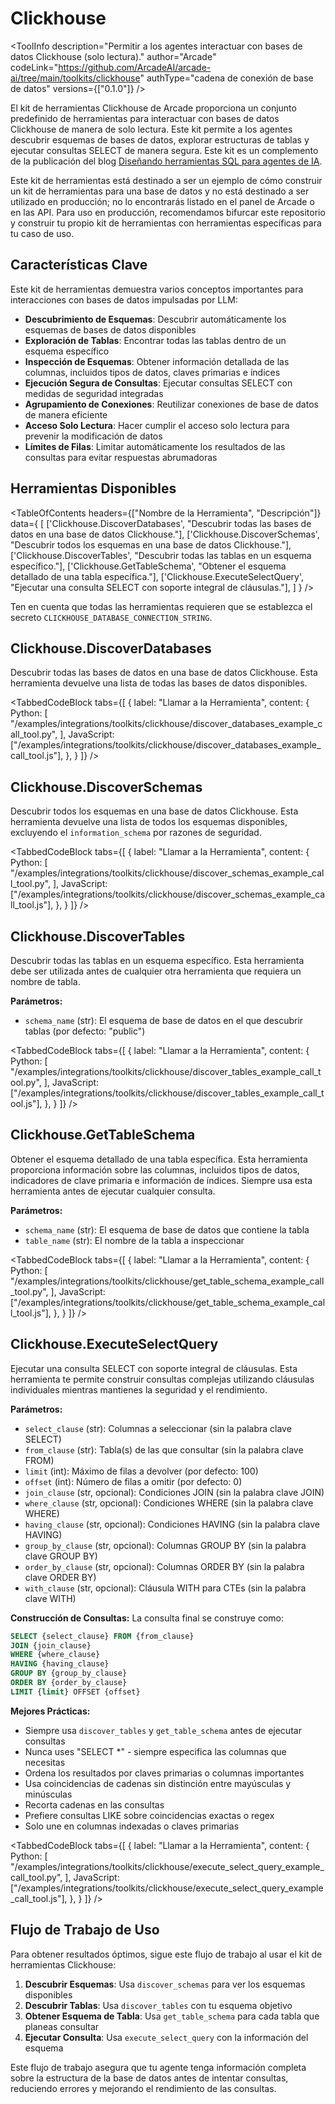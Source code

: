 # Clickhouse


<ToolInfo
  description="Permitir a los agentes interactuar con bases de datos Clickhouse (solo lectura)."
  author="Arcade"
  codeLink="https://github.com/ArcadeAI/arcade-ai/tree/main/toolkits/clickhouse"
  authType="cadena de conexión de base de datos"
  versions={["0.1.0"]}
/>

<Badges repo="arcadeai/arcade-clickhouse" />

El kit de herramientas Clickhouse de Arcade proporciona un conjunto predefinido de herramientas para interactuar con bases de datos Clickhouse de manera de solo lectura. Este kit permite a los agentes descubrir esquemas de bases de datos, explorar estructuras de tablas y ejecutar consultas SELECT de manera segura. Este kit es un complemento de la publicación del blog [Diseñando herramientas SQL para agentes de IA](https://blog.arcade.dev/sql-tools-ai-agents-security).

<Callout type="info">
Este kit de herramientas está destinado a ser un ejemplo de cómo construir un kit de herramientas para una base de datos y no está destinado a ser utilizado en producción; no lo encontrarás listado en el panel de Arcade o en las API. Para uso en producción, recomendamos bifurcar este repositorio y construir tu propio kit de herramientas con herramientas específicas para tu caso de uso.
</Callout>

## Características Clave

Este kit de herramientas demuestra varios conceptos importantes para interacciones con bases de datos impulsadas por LLM:

* **Descubrimiento de Esquemas**: Descubrir automáticamente los esquemas de bases de datos disponibles
* **Exploración de Tablas**: Encontrar todas las tablas dentro de un esquema específico
* **Inspección de Esquemas**: Obtener información detallada de las columnas, incluidos tipos de datos, claves primarias e índices
* **Ejecución Segura de Consultas**: Ejecutar consultas SELECT con medidas de seguridad integradas
* **Agrupamiento de Conexiones**: Reutilizar conexiones de base de datos de manera eficiente
* **Acceso Solo Lectura**: Hacer cumplir el acceso solo lectura para prevenir la modificación de datos
* **Límites de Filas**: Limitar automáticamente los resultados de las consultas para evitar respuestas abrumadoras

## Herramientas Disponibles

<TableOfContents
  headers={["Nombre de la Herramienta", "Descripción"]}
  data={
    [
      ['Clickhouse.DiscoverDatabases', "Descubrir todas las bases de datos en una base de datos Clickhouse."],
      ['Clickhouse.DiscoverSchemas', "Descubrir todos los esquemas en una base de datos Clickhouse."],
      ['Clickhouse.DiscoverTables', "Descubrir todas las tablas en un esquema específico."],
      ['Clickhouse.GetTableSchema', "Obtener el esquema detallado de una tabla específica."],
      ['Clickhouse.ExecuteSelectQuery', "Ejecutar una consulta SELECT con soporte integral de cláusulas."],
    ]
  }
/>

Ten en cuenta que todas las herramientas requieren que se establezca el secreto `CLICKHOUSE_DATABASE_CONNECTION_STRING`.

## Clickhouse.DiscoverDatabases

Descubrir todas las bases de datos en una base de datos Clickhouse. Esta herramienta devuelve una lista de todas las bases de datos disponibles.

<TabbedCodeBlock
  tabs={[
    {
      label: "Llamar a la Herramienta",
      content: {
        Python: [
          "/examples/integrations/toolkits/clickhouse/discover_databases_example_call_tool.py",
        ],
        JavaScript: ["/examples/integrations/toolkits/clickhouse/discover_databases_example_call_tool.js"],
      },
    }
  ]}
/>

## Clickhouse.DiscoverSchemas

Descubrir todos los esquemas en una base de datos Clickhouse. Esta herramienta devuelve una lista de todos los esquemas disponibles, excluyendo el `information_schema` por razones de seguridad.

<TabbedCodeBlock
  tabs={[
    {
      label: "Llamar a la Herramienta",
      content: {
        Python: [
          "/examples/integrations/toolkits/clickhouse/discover_schemas_example_call_tool.py",
        ],
        JavaScript: ["/examples/integrations/toolkits/clickhouse/discover_schemas_example_call_tool.js"],
      },
    }
  ]}
/>

## Clickhouse.DiscoverTables

Descubrir todas las tablas en un esquema específico. Esta herramienta debe ser utilizada antes de cualquier otra herramienta que requiera un nombre de tabla.

**Parámetros:**
- `schema_name` (str): El esquema de base de datos en el que descubrir tablas (por defecto: "public")

<TabbedCodeBlock
  tabs={[
    {
      label: "Llamar a la Herramienta",
      content: {
        Python: [
          "/examples/integrations/toolkits/clickhouse/discover_tables_example_call_tool.py",
        ],
        JavaScript: ["/examples/integrations/toolkits/clickhouse/discover_tables_example_call_tool.js"],
      },
    }
  ]}
/>

## Clickhouse.GetTableSchema

Obtener el esquema detallado de una tabla específica. Esta herramienta proporciona información sobre las columnas, incluidos tipos de datos, indicadores de clave primaria e información de índices. Siempre usa esta herramienta antes de ejecutar cualquier consulta.

**Parámetros:**
- `schema_name` (str): El esquema de base de datos que contiene la tabla
- `table_name` (str): El nombre de la tabla a inspeccionar

<TabbedCodeBlock
  tabs={[
    {
      label: "Llamar a la Herramienta",
      content: {
        Python: [
          "/examples/integrations/toolkits/clickhouse/get_table_schema_example_call_tool.py",
        ],
        JavaScript: ["/examples/integrations/toolkits/clickhouse/get_table_schema_example_call_tool.js"],
      },
    }
  ]}
/>

## Clickhouse.ExecuteSelectQuery

Ejecutar una consulta SELECT con soporte integral de cláusulas. Esta herramienta te permite construir consultas complejas utilizando cláusulas individuales mientras mantienes la seguridad y el rendimiento.

**Parámetros:**
- `select_clause` (str): Columnas a seleccionar (sin la palabra clave SELECT)
- `from_clause` (str): Tabla(s) de las que consultar (sin la palabra clave FROM)
- `limit` (int): Máximo de filas a devolver (por defecto: 100)
- `offset` (int): Número de filas a omitir (por defecto: 0)
- `join_clause` (str, opcional): Condiciones JOIN (sin la palabra clave JOIN)
- `where_clause` (str, opcional): Condiciones WHERE (sin la palabra clave WHERE)
- `having_clause` (str, opcional): Condiciones HAVING (sin la palabra clave HAVING)
- `group_by_clause` (str, opcional): Columnas GROUP BY (sin la palabra clave GROUP BY)
- `order_by_clause` (str, opcional): Columnas ORDER BY (sin la palabra clave ORDER BY)
- `with_clause` (str, opcional): Cláusula WITH para CTEs (sin la palabra clave WITH)

**Construcción de Consultas:**
La consulta final se construye como:
```sql
SELECT {select_clause} FROM {from_clause}
JOIN {join_clause}
WHERE {where_clause}
HAVING {having_clause}
GROUP BY {group_by_clause}
ORDER BY {order_by_clause}
LIMIT {limit} OFFSET {offset}
```

**Mejores Prácticas:**
- Siempre usa `discover_tables` y `get_table_schema` antes de ejecutar consultas
- Nunca uses "SELECT *" - siempre especifica las columnas que necesitas
- Ordena los resultados por claves primarias o columnas importantes
- Usa coincidencias de cadenas sin distinción entre mayúsculas y minúsculas
- Recorta cadenas en las consultas
- Prefiere consultas LIKE sobre coincidencias exactas o regex
- Solo une en columnas indexadas o claves primarias

<TabbedCodeBlock
  tabs={[
    {
      label: "Llamar a la Herramienta",
      content: {
        Python: [
          "/examples/integrations/toolkits/clickhouse/execute_select_query_example_call_tool.py",
        ],
        JavaScript: ["/examples/integrations/toolkits/clickhouse/execute_select_query_example_call_tool.js"],
      },
    }
  ]}
/>

## Flujo de Trabajo de Uso

Para obtener resultados óptimos, sigue este flujo de trabajo al usar el kit de herramientas Clickhouse:

1. **Descubrir Esquemas**: Usa `discover_schemas` para ver los esquemas disponibles
2. **Descubrir Tablas**: Usa `discover_tables` con tu esquema objetivo
3. **Obtener Esquema de Tabla**: Usa `get_table_schema` para cada tabla que planeas consultar
4. **Ejecutar Consulta**: Usa `execute_select_query` con la información del esquema

Este flujo de trabajo asegura que tu agente tenga información completa sobre la estructura de la base de datos antes de intentar consultas, reduciendo errores y mejorando el rendimiento de las consultas.

<ToolFooter pipPackageName="arcade_clickhouse"/>